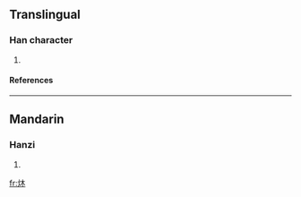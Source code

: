 ==Translingual==
===Han character===
{{Han char|rn=86|rad=火|as=04|sn=8|four=9489<sub>0</sub>|canj=火木 (FD), X火木 (XFD)}}
# {{defn|Han|sort=火04}}
====References====
{{Han ref|kx=0667.160|dkj=18913|dj=1076.240|hdz=32191.070|uh=7091|ud=28817|bh=CD56|bd=52566}}

----
==Mandarin==
===Hanzi===
{{cmn-hanzi|pin=[[mù]] ([[mu4]])|wg=mu<sup>4</sup>}}
# {{defn|Mandarin}}

[[fr:炑]]
